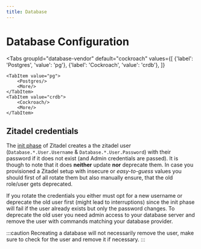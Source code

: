 ```yaml
---
title: Database
---
```



# Database Configuration

<Tabs
    groupId="database-vendor"
    default="cockroach"
    values={[
        {'label': 'Postgres', 'value': 'pg'},
        {'label': 'Cockroach', 'value': 'crdb'},
    ]}
>
    <TabItem value="pg">
        <Postgres/>
        <More/>
    </TabItem>
    <TabItem value="crdb">
        <Cockroach/>
        <More/>
    </TabItem>
</Tabs>

## Zitadel credentials
The [init phase](/docs/self-hosting/manage/updating_scaling#separating-init-and-setup-from-the-runtime) of Zitadel creates a the zitadel user (`Database.*.User.Username` & `Database.*.User.Password`) with their password if it does not exist (and Admin credentials are passed). It is though to note that it does **neither** update **nor** deprecate them. In case you provisioned a Zitadel setup with insecure or _easy-to-guess_ values you should first of all rotate them but also manually ensure, that the old role/user gets deprecated.

If you rotate the credentials you either must opt for a new username or deprecate the old user first (might lead to interruptions) since the init phase will fail if the user already exists but only the password changes. To deprecate the old user you need admin access to your database server and remove the user with commands matching your database provider.

:::caution
Recreating a database will not necessarily remove the user, make sure to check for the user and remove it if necessary.
:::